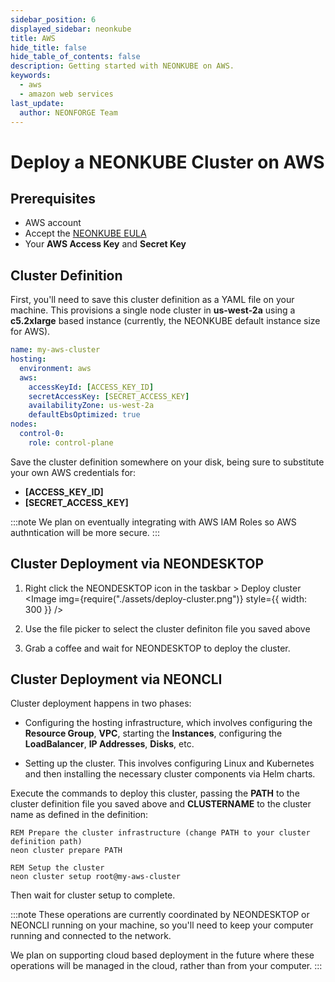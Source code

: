 ```yaml
---
sidebar_position: 6
displayed_sidebar: neonkube
title: AWS
hide_title: false
hide_table_of_contents: false
description: Getting started with NEONKUBE on AWS.
keywords:
  - aws
  - amazon web services
last_update:
  author: NEONFORGE Team
---
```



# Deploy a NEONKUBE Cluster on AWS

## Prerequisites

- AWS account
- Accept the [NEONKUBE EULA](https://aws.amazon.com/marketplace/server/procurement?productId=e42b4534-a895-49d0-8c2e-1cafd10df38e)
- Your **AWS Access Key** and **Secret Key**

## Cluster Definition

First, you'll need to save this cluster definition as a YAML file
on your machine.  This provisions a single node cluster in **us-west-2a**
using a **c5.2xlarge** based instance (currently, the NEONKUBE default
instance size for AWS).

```yaml
name: my-aws-cluster
hosting:
  environment: aws
  aws:
    accessKeyId: [ACCESS_KEY_ID]
    secretAccessKey: [SECRET_ACCESS_KEY]
    availabilityZone: us-west-2a
    defaultEbsOptimized: true
nodes:
  control-0:
    role: control-plane
```

Save the cluster definition somewhere on your disk, being sure to substitute 
your own AWS credentials for:

- **[ACCESS_KEY_ID]**
- **[SECRET_ACCESS_KEY]**

:::note
We plan on eventually integrating with AWS IAM Roles so AWS authntication
will be more secure.
::: 

## Cluster Deployment via NEONDESKTOP

1. Right click the NEONDESKTOP icon in the taskbar > Deploy cluster
   <Image img={require("./assets/deploy-cluster.png")} style={{ width: 300 }} />

2. Use the file picker to select the cluster definiton file you saved above

3. Grab a coffee and wait for NEONDESKTOP to deploy the cluster.

## Cluster Deployment via NEONCLI

Cluster deployment happens in two phases:

- Configuring the hosting infrastructure, which involves configuring the 
  **Resource Group**, **VPC**, starting the **Instances**, configuring 
  the **LoadBalancer**, **IP Addresses**, **Disks**, etc.

- Setting up the cluster.  This involves configuring Linux and Kubernetes
  and then installing the necessary cluster components via Helm charts.

Execute the commands to deploy this cluster, passing the **PATH** to the
cluster definition file you saved above and **CLUSTERNAME** to the cluster
name as defined in the definition:

```plain
REM Prepare the cluster infrastructure (change PATH to your cluster definition path)
neon cluster prepare PATH

REM Setup the cluster
neon cluster setup root@my-aws-cluster
```

Then wait for cluster setup to complete.

:::note
These operations are currently coordinated by NEONDESKTOP or NEONCLI 
running on your machine, so you'll need to keep your computer running
and connected to the network.

We plan on supporting cloud based deployment in the future where these
operations will be managed in the cloud, rather than from your computer.
:::